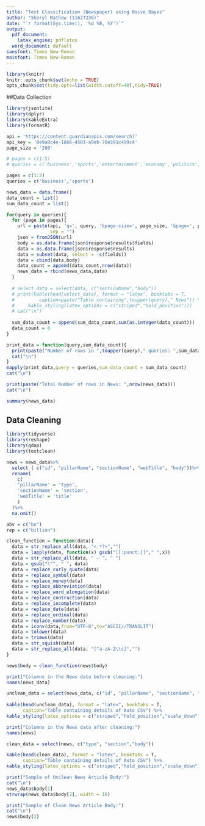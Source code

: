 ```yaml
---
title: "Text Classification (Newspaper) using Naive Bayes"
author: "Sheryl Mathew (11627236)"
date: "`r format(Sys.time(), '%d %B, %Y')`"
output:
  pdf_document:
    latex_engine: pdflatex
  word_document: default
sansfont: Times New Roman
mainfont: Times New Roman
---
```


```r
library(knitr)
knitr::opts_chunk$set(echo = TRUE)
opts_chunk$set(tidy.opts=list(width.cutoff=40),tidy=TRUE)
```

##Data Collection

```r
library(jsonlite)
library(dplyr)
library(kableExtra) 
library(formatR)

api = 'https://content.guardianapis.com/search?'
api_key = '0e9a8c4e-1866-4503-a9eb-70e391c499c4'
page_size = '200'

# pages = c(1:5)
# queries = c('business','sports','entertainment','economy','politics','science','crime','health','art','technology')

pages = c(1:2)
queries = c('business','sports')

news_data = data.frame()
data_count = list()
sum_data_count = list()

for(query in queries){
  for (page in pages){
    url = paste(api, 'q=', query, '&page-size=', page_size, '&page=', page, '&show-fields=body', '&api-key=', api_key, 
                sep = "")
    json = fromJSON(url)
    body = as.data.frame(json$response$results$fields)
    data = as.data.frame(json$response$results)
    data = subset(data, select = -c(fields))
    data = cbind(data,body)
    data_count = append(data_count,nrow(data))
    news_data = rbind(news_data,data)
  }
  
  # select_data = select(data, c("sectionName","body"))
  # print(kable(head(select_data), format = "latex", booktabs = T, 
  #         caption=paste("Table containing",toupper(query)," News")) %>%
  #     kable_styling(latex_options = c("striped","hold_position")))
  # cat("\n")
  
  sum_data_count = append(sum_data_count,sum(as.integer(data_count)))
  data_count = 0
}
```
\newpage
```r
print_data = function(query,sum_data_count){
  print(paste("Number of rows in ",toupper(query)," queries: ",sum_data_count))
  cat("\n")
}
mapply(print_data,query = queries,sum_data_count = sum_data_count)
cat("\n")

print(paste("Total Number of rows in News: ",nrow(news_data)))
cat("\n")

summary(news_data)
```

## Data Cleaning

```r
library(tidyverse)
library(reshape)
library(qdap)
library(textclean)

news = news_data%>%
  select ( c("id", "pillarName", "sectionName", "webTitle", "body"))%>%
  rename(
    c(
    'pillarName' = 'type',
    'sectionName' = 'section',
    'webTitle' = 'title'
    )
  )%>%
  na.omit()

```


```r
abv = c("bn")
rep = c("billion")

clean_function = function(data){
  data = str_replace_all(data, "<.*?>","")
  data = lapply(data, function(x) gsub("[[:punct:]]"," ",x))
  data = str_replace_all(data, " – ", " ")
  data = gsub("\"", " ", data)
  data = replace_curly_quote(data)
  data = replace_symbol(data)
  data = replace_money(data)
  data = replace_abbreviation(data)
  data = replace_word_elongation(data)
  data = replace_contraction(data)
  data = replace_incomplete(data)
  data = replace_date(data)
  data = replace_ordinal(data)
  data = replace_number(data)
  data = iconv(data,from="UTF-8",to="ASCII//TRANSLIT")
  data = tolower(data)
  data = trimws(data)
  data = str_squish(data)
  data = str_replace_all(data, "[^a-zA-Z\\s]","")
}

news$body = clean_function(news$body)
```

```r
print("Columns in the News data before cleaning:")
names(news_data)

unclean_data = select(news_data, c("id", "pillarName", "sectionName", "webTitle", "body"))
  
kable(head(unclean_data), format = "latex", booktabs = T, 
      caption="Table containing details of Auto CSV") %>%
kable_styling(latex_options = c("striped","hold_position","scale_down"))


```

```r
print("Columns in the News data after cleaning:")
names(news)

clean_data = select(news, c("type", "section","body"))

kable(head(clean_data), format = "latex", booktabs = T,
      caption="Table containing details of Auto CSV") %>%
kable_styling(latex_options = c("striped","hold_position","scale_down"))
```


```r
print("Sample of Unclean News Article Body:")
cat("\n")
news_data$body[2]
strwrap(news_data$body[2], width = 16)

```

```r
print("Sample of Clean News Article Body:")
cat("\n")
news$body[2]
```


